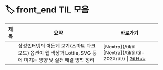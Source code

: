 
# 🏷️ front_end TIL 모음

<LabelIcons />

| 제목 | 요약 | 바로가기 |
|------|------|----------|
|  | 삼성인터넷의 어둡게 보기(스마트 다크모드) 옵션이 웹 색상과 Lottie, SVG 등에 미치는 영향 및 실전 해결 방법 정리 | [Nextra](/til/til- [Nextra](/til/til/til- 2025/til/) \| [GitHub]() |
